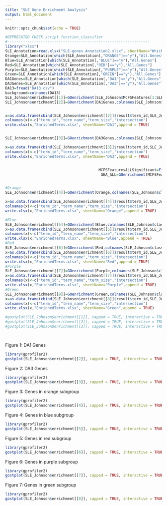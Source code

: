 ```yaml
---
title: "SLE Gene Enrichment Analysis"
output: html_document
---
```


```r
knitr::opts_chunk$set(echo = TRUE)
```

```r
#DEPRECATED CHECK script function_classifier
#----------------------------------------------------------------
library("xlsx")
SLE_Annotation=read.xlsx("SLE-genes-Annotation2.xlsx", sheetName="WhichGeneWhichCluster", header=TRUE)
Orange=SLE_Annotation[which(SLE_Annotation[,"ORANGE"]=="y"),"All.Genes"]
Blue=SLE_Annotation[which(SLE_Annotation[,"BLUE"]=="y"),"All.Genes"]
Red=SLE_Annotation[which(SLE_Annotation[,"RED"]=="y"),"All.Genes"]
Purple=SLE_Annotation[which(SLE_Annotation[,"PURPLE"]=="y"),"All.Genes"]
Green=SLE_Annotation[which(SLE_Annotation[,"GREEN"]=="y"),"All.Genes"]
DA1Genes=SLE_Annotation[which(SLE_Annotation[,"DA1"]=="y"),"All.Genes"]
DA3Genes=SLE_Annotation[which(SLE_Annotation[,"DA3"]=="y"),"All.Genes"]
DA13=fread("DA13.csv")
background=colnames(DA13)
SLE_Johnson$enrichment[[1]]=GOenrichment(SLE_Johnson$MCFSFeatures[1:SLE_Johnson$numberOfFeatures],colnames(SLE_Johnson$classifier)[1:length(SLE_Johnson$classifier)-1],SLE_Johnson$keyType,SLE_Johnson$ontology)
SLE_Johnson$enrichment[[2]]=GOenrichment(DA1Genes,colnames(SLE_Johnson$classifier)[1:length(SLE_Johnson$classifier)-1],SLE_Johnson$keyType,SLE_Johnson$ontology)


x=as.data.frame(cbind(SLE_Johnson$enrichment[[2]]$result$term_id,SLE_Johnson$enrichment[[2]]$result$term_name,SLE_Johnson$enrichment[[2]]$result$term_size,SLE_Johnson$enrichment[[2]]$result$p_value,SLE_Johnson$enrichment[[2]]$result$intersection))
colnames(x)<-c("term_id","term_name","term_size","intersection")
write.xlsx(x,"EnrichedTerms.xlsx", sheetName="DA1",append = TRUE)


SLE_Johnson$enrichment[[3]]=GOenrichment(DA3Genes,colnames(SLE_Johnson$classifier)[1:length(SLE_Johnson$classifier)-1],SLE_Johnson$keyType,SLE_Johnson$ontology)

x=as.data.frame(cbind(SLE_Johnson$enrichment[[3]]$result$term_id,SLE_Johnson$enrichment[[3]]$result$term_name,SLE_Johnson$enrichment[[3]]$result$term_size,SLE_Johnson$enrichment[[3]]$result$p_value,SLE_Johnson$enrichment[[3]]$result$intersection))
colnames(x)<-c("term_id","term_name","term_size","intersection")
write.xlsx(x,"EnrichedTerms.xlsx", sheetName="DA3",append = TRUE)


                                          MCFSFeaturesALLSignificant=FilterFeatures("out_remove1/output13_remove1_RI.csv",4980)
                                           GEA_ALL=GOenrichment(MCFSFeaturesALLSignificant,colnames(DA13),SLE_Johnson$keyType,SLE_Johnson$ontology)


#Orange
SLE_Johnson$enrichment[[4]]=GOenrichment(Orange,colnames(SLE_Johnson$classifier)[1:length(SLE_Johnson$classifier)-1],SLE_Johnson$keyType,SLE_Johnson$ontology)

x=as.data.frame(cbind(SLE_Johnson$enrichment[[4]]$result$term_id,SLE_Johnson$enrichment[[4]]$result$term_name,SLE_Johnson$enrichment[[4]]$result$term_size,SLE_Johnson$enrichment[[4]]$result$p_value,SLE_Johnson$enrichment[[4]]$result$intersection))
colnames(x)<-c("term_id","term_name","term_size","intersection")
write.xlsx(x,"EnrichedTerms.xlsx", sheetName="Orange",append = TRUE)

#Blue
SLE_Johnson$enrichment[[5]]=GOenrichment(Blue,colnames(SLE_Johnson$classifier)[1:length(SLE_Johnson$classifier)-1],SLE_Johnson$keyType,SLE_Johnson$ontology)
x=as.data.frame(cbind(SLE_Johnson$enrichment[[5]]$result$term_id,SLE_Johnson$enrichment[[5]]$result$term_name,SLE_Johnson$enrichment[[5]]$result$term_size,SLE_Johnson$enrichment[[5]]$result$p_value,SLE_Johnson$enrichment[[5]]$result$intersection))
colnames(x)<-c("term_id","term_name","term_size","intersection")
write.xlsx(x,"EnrichedTerms.xlsx", sheetName="Blue",append = TRUE)
#Red
SLE_Johnson$enrichment[[6]]=GOenrichment(Red,colnames(SLE_Johnson$classifier)[1:length(SLE_Johnson$classifier)-1],SLE_Johnson$keyType,SLE_Johnson$ontology)
x=as.data.frame(cbind(SLE_Johnson$enrichment[[6]]$result$term_id,SLE_Johnson$enrichment[[6]]$result$term_name,SLE_Johnson$enrichment[[6]]$result$term_size,SLE_Johnson$enrichment[[6]]$result$p_value,SLE_Johnson$enrichment[[6]]$result$intersection))
colnames(x)<-c("term_id","term_name","term_size","intersection")
write.xlsx(x,"EnrichedTerms.xlsx", sheetName="Red",append = TRUE)
#Purple
SLE_Johnson$enrichment[[7]]=GOenrichment(Purple,colnames(SLE_Johnson$classifier)[1:length(SLE_Johnson$classifier)-1],SLE_Johnson$keyType,SLE_Johnson$ontology)
x=as.data.frame(cbind(SLE_Johnson$enrichment[[7]]$result$term_id,SLE_Johnson$enrichment[[7]]$result$term_name,SLE_Johnson$enrichment[[7]]$result$term_size,SLE_Johnson$enrichment[[7]]$result$p_value,SLE_Johnson$enrichment[[7]]$result$intersection))
colnames(x)<-c("term_id","term_name","term_size","intersection")
write.xlsx(x,"EnrichedTerms.xlsx", sheetName="Purple",append = TRUE)
#Green
SLE_Johnson$enrichment[[8]]=GOenrichment(Green,colnames(SLE_Johnson$classifier)[1:length(SLE_Johnson$classifier)-1],SLE_Johnson$keyType,SLE_Johnson$ontology)
x=as.data.frame(cbind(SLE_Johnson$enrichment[[8]]$result$term_id,SLE_Johnson$enrichment[[8]]$result$term_name,SLE_Johnson$enrichment[[8]]$result$term_size,SLE_Johnson$enrichment[[8]]$result$p_value,SLE_Johnson$enrichment[[8]]$result$intersection))
colnames(x)<-c("term_id","term_name","term_size","intersection")
write.xlsx(x,"EnrichedTerms.xlsx", sheetName="Green",append = TRUE)

#gostplot(SLE_Johnson$enrichment[[1]], capped = TRUE, interactive = TRUE)
#gostplot(SLE_Johnson$enrichment[[2]], capped = TRUE, interactive = TRUE)
#gostplot(SLE_Johnson$enrichment[[3]], capped = TRUE, interactive = TRUE)

                   
```
Figure 1: DA1 Genes
```r
library(gprofiler2)
gostplot(SLE_Johnson$enrichment[[2]], capped = TRUE, interactive = TRUE)
```
Figure 2: DA3 Genes
```r
library(gprofiler2)
gostplot(SLE_Johnson$enrichment[[3]], capped = TRUE, interactive = TRUE)
```
Figure 3: Genes in orange subgroup
```r
library(gprofiler2)
gostplot(SLE_Johnson$enrichment[[4]], capped = TRUE, interactive = TRUE)
```
Figure 4: Genes in blue subgroup
```r
library(gprofiler2)
gostplot(SLE_Johnson$enrichment[[5]], capped = TRUE, interactive = TRUE)
```
Figure 5: Genes in red subgroup
```r
library(gprofiler2)
gostplot(SLE_Johnson$enrichment[[6]], capped = TRUE, interactive = TRUE)
```
Figure 6: Genes in purple subgroup
```r
library(gprofiler2)
gostplot(SLE_Johnson$enrichment[[7]], capped = TRUE, interactive = TRUE)
```
Figure 7: Genes in green subgroup
```r
library(gprofiler2)
gostplot(SLE_Johnson$enrichment[[8]], capped = TRUE, interactive = TRUE)
```
